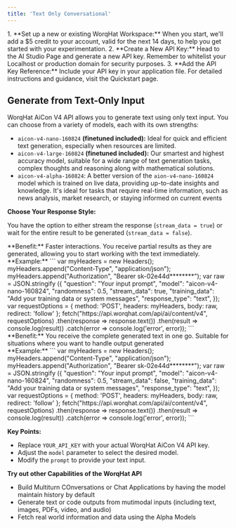 ```yaml
---
title: 'Text Only Conversational'
---
```


<AccordionGroup>
    <Accordion title='Before You Begin'>
    1. **Set up a new or existing WorqHat Workspace:** When you start, we'll add a $5 credit to your account, valid for the next 14 days, to help you get started with your experimentation. 
    2. **Create a New API Key:** Head to the AI Studio Page and generate a new API key. Remember to whitelist your Localhost or production domain for security purposes.
    3. **Add the API Key Reference:** Include your API key in your application file. For detailed instructions and guidance, visit the Quickstart page.
  </Accordion>
</AccordionGroup>

## Generate from Text-Only Input

WorqHat AiCon V4 API allows you to generate text using only text input. You can choose from a variety of models, each with its own strengths:
* `aicon-v4-nano-160824` **(finetuned included):** Ideal for quick and efficient text generation, especially when resources are limited.
* `aicon-v4-large-160824` **(finetuned included):** Our smartest and highest accuracy model, suitable for a wide range of text generation tasks, complex thoughts and reasoning along with mathematical solutions.
* `aicon-v4-alpha-160824`: A better version of the `aion-v4-nano-160824` model which is trained on live data, providing up-to-date insights and knowledge. It's ideal for tasks that require real-time information, such as news analysis, market research, or staying informed on current events

**Choose Your Response Style:**

You have the option to either stream the response (`stream_data = true`) or wait for the entire result to be generated (`stream_data = false`).

<Tabs>
  <Tab title="Streaming">
    **Benefit:** Faster interactions. You receive partial results as they are generated, allowing you to start working with the text immediately.
    <br />
    **Example:**
    ```
    var myHeaders = new Headers();
    myHeaders.append("Content-Type", "application/json");
    myHeaders.append("Authorization", "Bearer sk-02e44d********");
    var raw = JSON.stringify
    ({
        "question": "Your input prompt",
        "model": "aicon-v4-nano-160824",
        "randomness": 0.5,
        "stream_data": true,
        "training_data": "Add your training data or system messages",
        "response_type": "text",
    });
    var requestOptions = 
    {
        method: 'POST',
        headers: myHeaders,
        body: raw,
        redirect: 'follow'
    };
    fetch("https://api.worqhat.com/api/ai/content/v4", requestOptions)
    .then(response => response.text())
    .then(result => console.log(result))
    .catch(error => console.log('error', error));
   ```
  </Tab>
  <Tab title="Without Streaming">
  **Benefit:** You receive the complete generated text in one go. Suitable for situations where you want to handle output generated
  <br />
  **Example:**
  ```
    var myHeaders = new Headers();
    myHeaders.append("Content-Type", "application/json");
    myHeaders.append("Authorization", "Bearer sk-02e44d********");
    var raw = JSON.stringify
    ({
        "question": "Your input prompt",
        "model": "aicon-v4-nano-160824",
        "randomness": 0.5,
        "stream_data": false,
        "training_data": "Add your training data or system messages",
        "response_type": "text",
    });
    var requestOptions = 
    {
        method: 'POST',
        headers: myHeaders,
        body: raw,
        redirect: 'follow'
    };
    fetch("https://api.worqhat.com/api/ai/content/v4", requestOptions)
   .then(response => response.text())
   .then(result => console.log(result))
   .catch(error => console.log('error', error));
 ```
  </Tab>
</Tabs>

**Key Points:**
* Replace `YOUR_API_KEY` with your actual WorqHat AiCon V4 API key.
* Adjust the `model` parameter to select the desired model.
* Modify the `prompt` to provide your text input.

**Try out other Capabilities of the WorqHat API**
* Build Multiturn COnversations or Chat Applications by having the model maintain history by default
* Generate text or code outputs from mutimodal inputs (including text, images, PDFs, video, and audio)
* Fetch real world information and data using the Alpha Models